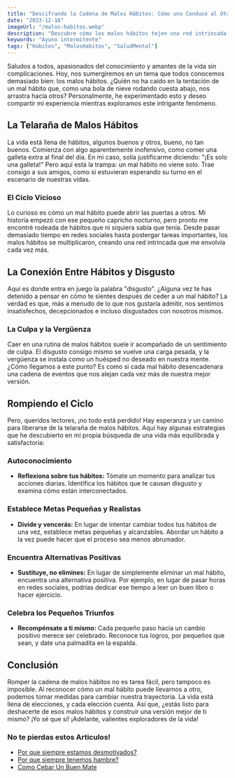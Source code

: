 ```yaml
---
title: "Descifrando la Cadena de Malos Hábitos: Cómo uno Conduce al Otro"
date: "2023-12-16"
imageUrl: "/malos-habitos.webp"
description: "Descubre cómo los malos hábitos tejen una red intrincada en tu vida diaria y cómo un simple mal hábito puede llevar a otro, desencadenando un ciclo vicioso. Únete a mí en esta exploración personal mientras revelamos cómo el disgusto consigo mismo se entrelaza con estos hábitos negativos."
keywords: "Ayuno intermitente"
tags: ["Habitos", "MalosHabitos", "SaludMental"]
---
```


<CustomImage src="/malos-habitos.webp" alt="Malos habitos" />

Saludos a todos, apasionados del conocimiento y amantes de la vida sin complicaciones. Hoy, nos sumergiremos en un tema que todos conocemos demasiado bien: los malos hábitos. ¿Quién no ha caído en la tentación de un mal hábito que, como una bola de nieve rodando cuesta abajo, nos arrastra hacia otros? Personalmente, he experimentado esto y deseo compartir mi experiencia mientras exploramos este intrigante fenómeno.

## La Telaraña de Malos Hábitos

La vida está llena de hábitos, algunos buenos y otros, bueno, no tan buenos. Comienza con algo aparentemente inofensivo, como comer una galleta extra al final del día. En mi caso, solía justificarme diciendo: "¡Es solo una galleta!" Pero aquí está la trampa: un mal hábito no viene solo. Trae consigo a sus amigos, como si estuvieran esperando su turno en el escenario de nuestras vidas.

<GoogleAdUnit>
  <ins
    className="adsbygoogle"
    style={{ display: "block", width: "100%" }}
    data-ad-client="ca-pub-6692046911486022"
    data-ad-slot="7604662855"
    data-ad-format="auto"
    data-full-width-responsive="true"
  ></ins>
</GoogleAdUnit>

### El Ciclo Vicioso

Lo curioso es cómo un mal hábito puede abrir las puertas a otros. Mi historia empezó con ese pequeño capricho nocturno, pero pronto me encontré rodeada de hábitos que ni siquiera sabía que tenía. Desde pasar demasiado tiempo en redes sociales hasta postergar tareas importantes, los malos hábitos se multiplicaron, creando una red intrincada que me envolvía cada vez más.

## La Conexión Entre Hábitos y Disgusto

Aquí es donde entra en juego la palabra "disgusto". ¿Alguna vez te has detenido a pensar en cómo te sientes después de ceder a un mal hábito? La verdad es que, más a menudo de lo que nos gustaría admitir, nos sentimos insatisfechos, decepcionados e incluso disgustados con nosotros mismos.

### La Culpa y la Vergüenza

Caer en una rutina de malos hábitos suele ir acompañado de un sentimiento de culpa. El disgusto consigo mismo se vuelve una carga pesada, y la vergüenza se instala como un huésped no deseado en nuestra mente. ¿Cómo llegamos a este punto? Es como si cada mal hábito desencadenara una cadena de eventos que nos alejan cada vez más de nuestra mejor versión.

## Rompiendo el Ciclo

Pero, queridos lectores, ¡no todo está perdido! Hay esperanza y un camino para liberarse de la telaraña de malos hábitos. Aquí hay algunas estrategias que he descubierto en mi propia búsqueda de una vida más equilibrada y satisfactoria:

### **Autoconocimiento**

- **Reflexiona sobre tus hábitos:** Tómate un momento para analizar tus acciones diarias. Identifica los hábitos que te causan disgusto y examina cómo están interconectados.

### **Establece Metas Pequeñas y Realistas**

- **Divide y vencerás:** En lugar de intentar cambiar todos tus hábitos de una vez, establece metas pequeñas y alcanzables. Abordar un hábito a la vez puede hacer que el proceso sea menos abrumador.

### **Encuentra Alternativas Positivas**

- **Sustituye, no elimines:** En lugar de simplemente eliminar un mal hábito, encuentra una alternativa positiva. Por ejemplo, en lugar de pasar horas en redes sociales, podrías dedicar ese tiempo a leer un buen libro o hacer ejercicio.

### **Celebra los Pequeños Triunfos**

- **Recompénsate a ti mismo:** Cada pequeño paso hacia un cambio positivo merece ser celebrado. Reconoce tus logros, por pequeños que sean, y date una palmadita en la espalda.

## Conclusión

Romper la cadena de malos hábitos no es tarea fácil, pero tampoco es imposible. Al reconocer cómo un mal hábito puede llevarnos a otro, podemos tomar medidas para cambiar nuestra trayectoria. La vida está llena de elecciones, y cada elección cuenta. Así que, ¿estás listo para deshacerte de esos malos hábitos y construir una versión mejor de ti mismo? ¡Yo sé que sí! ¡Adelante, valientes exploradores de la vida!

<VideoBlog id="GLJPhd9r_yc" />

### No te pierdas estos Articulos!

- [Por que siempre estamos desmotivados?](https://abelardo.blog/posts/desmotivacion)
- [Por que siempre tenemos hambre?](https://abelardo.blog/posts/por-que-siempre-tenemos-hambre)
- [Como Cebar Un Buen Mate](https://abelardo.blog/posts/como-cebar-un-buen-mate)
